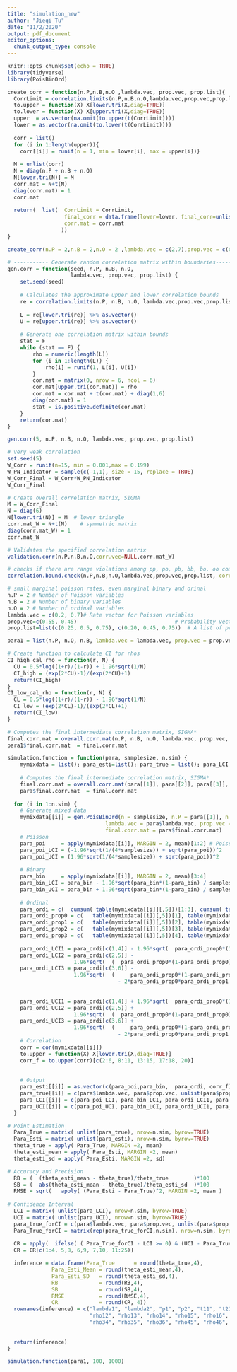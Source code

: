 ```yaml
---
title: "simulation_new"
author: "Jieqi Tu"
date: "11/2/2020"
output: pdf_document
editor_options: 
  chunk_output_type: console
---
```


```r
knitr::opts_chunk$set(echo = TRUE)
library(tidyverse)
library(PoisBinOrd)
```

```r
create_corr = function(n.P,n.B,n.O ,lambda.vec, prop.vec, prop.list){
  CorrLimit = correlation.limits(n.P,n.B,n.O,lambda.vec,prop.vec,prop.list)
  to.upper = function(X) X[lower.tri(X,diag=TRUE)]
  to.lower = function(X) X[upper.tri(X,diag=TRUE)]
  upper  = as.vector(na.omit(to.upper(t(CorrLimit))))
  lower = as.vector(na.omit(to.lower(t(CorrLimit))))
  
  corr = list()
  for (i in 1:length(upper)){
    corr[[i]] = runif(n = 1, min = lower[i], max = upper[i])}
  
  M = unlist(corr)
  N = diag(n.P + n.B + n.O)  
  N[lower.tri(N)] = M 
  corr.mat = N+t(N)   
  diag(corr.mat) = 1   
  corr.mat
  
  return(  list(  CorrLimit = CorrLimit, 
                  final_corr = data.frame(lower=lower, final_corr=unlist(corr), upper=upper),
                  corr.mat = corr.mat
                 ))
}

create_corr(n.P = 2,n.B = 2,n.O = 2 ,lambda.vec = c(2,7),prop.vec = c(0.8,0.9),prop.list = list(c(0.65,0.8,0.9),c(0.5,0.8,0.95)))
```

```r
# ----------- Generate random correlation matrix within boundaries--------------# 
gen.corr = function(seed, n.P, n.B, n.O,
                    lambda.vec, prop.vec, prop.list) {
    set.seed(seed)
    
    # Calculates the approximate upper and lower correlation bounds
    re = correlation.limits(n.P, n.B, n.O, lambda.vec,prop.vec,prop.list)
    
    L = re[lower.tri(re)] %>% as.vector()
    U = re[upper.tri(re)] %>% as.vector()
    
    # Generate one correlation matrix within bounds
    stat = F
    while (stat == F) {
        rho = numeric(length(L))
        for (i in 1:length(L)) {
            rho[i] = runif(1, L[i], U[i])
        }
        cor.mat = matrix(0, nrow = 6, ncol = 6)
        cor.mat[upper.tri(cor.mat)] = rho
        cor.mat = cor.mat + t(cor.mat) + diag(1,6)
        diag(cor.mat) = 1
        stat = is.positive.definite(cor.mat)
    }
    return(cor.mat)
}

gen.corr(5, n.P, n.B, n.O, lambda.vec, prop.vec, prop.list)
```

```r
# very weak correlation
set.seed(5)
W_Corr = runif(n=15, min = 0.001,max = 0.199)
W_PN_Indicator = sample(c(-1,1), size = 15, replace = TRUE)
W_Corr_Final = W_Corr*W_PN_Indicator
W_Corr_Final

# Create overall correlation matrix, SIGMA
M = W_Corr_Final
N = diag(6)  
N[lower.tri(N)] = M  # lower triangle 
corr.mat_W = N+t(N)    # symmetric matrix
diag(corr.mat_W) = 1   
corr.mat_W

# Validates the specified correlation matrix
validation.corr(n.P,n.B,n.O,corr.vec=NULL,corr.mat_W)

# checks if there are range violations among pp, po, pb, bb, bo, oo combinations
correlation.bound.check(n.P,n.B,n.O,lambda.vec,prop.vec,prop.list, corr.vec=NULL,corr.mat_W)
```

```r
# small marginal poisson rates, even marginal binary and orinal
n.P = 2 # Number of Poisson variables
n.B = 2 # Number of binary variables
n.O = 2 # Number of ordinal variables
lambda.vec = c(0.2, 0.7)# Rate vector for Poisson variables
prop.vec=c(0.55, 0.45)                               # Probability vector for binary variables
prop.list=list(c(0.25, 0.5, 0.75), c(0.20, 0.45, 0.75))  # A list of probability vectors for ordinal variables. (cdf-cutoff)

para1 = list(n.P, n.O, n.B, lambda.vec = lambda.vec, prop.vec = prop.vec, prop.list = prop.list, corr.mat = corr.mat_W)
```

```r
# Create function to calculate CI for rhos
CI_high_cal_rho = function(r, N) {
  CU = 0.5*log((1+r)/(1-r)) + 1.96*sqrt(1/N)
  CI_high = (exp(2*CU)-1)/(exp(2*CU)+1)
  return(CI_high)
}
CI_low_cal_rho = function(r, N) {
  CL = 0.5*log((1+r)/(1-r)) - 1.96*sqrt(1/N)
  CI_low = (exp(2*CL)-1)/(exp(2*CL)+1)
  return(CI_low)
}


```

```r
# Computes the final intermediate correlation matrix, SIGMA*
final.corr.mat = overall.corr.mat(n.P, n.B, n.O, lambda.vec, prop.vec, prop.list, corr.vec=NULL, corr.mat_W)
para1$final.corr.mat  = final.corr.mat

simulation.function = function(para, samplesize, n.sim) {
    mymixdata = list(); para_esti=list(); para_true = list(); para_LCI = list(); para_UCI = list()
    
    # Computes the final intermediate correlation matrix, SIGMA*
    final.corr.mat = overall.corr.mat(para[[1]], para[[2]], para[[3]], para$lambda.vec,para1$prop.vec,para$prop.list, corr.vec=NULL, para$corr.mat)
    para$final.corr.mat  = final.corr.mat
 
  for (i in 1:n.sim) {
    # Generate mixed data
    mymixdata[[i]] = gen.PoisBinOrd(n = samplesize, n.P = para[[1]], n.B = para[[2]], n.O = para[[3]],
                               lambda.vec = para$lambda.vec, prop.vec = para$prop.vec, prop.list = para$prop.list, 
                               final.corr.mat = para$final.corr.mat)
    # Poisson
    para_poi     = apply(mymixdata[[i]], MARGIN = 2, mean)[1:2] # Poisson Mean = Poisson Variance
    para_poi_LCI = (-1.96*sqrt(1/(4*samplesize)) + sqrt(para_poi))^2
    para_poi_UCI = (1.96*sqrt(1/(4*samplesize)) + sqrt(para_poi))^2
    
    # Binary
    para_bin     = apply(mymixdata[[i]], MARGIN = 2, mean)[3:4]
    para_bin_LCI = para_bin - 1.96*sqrt(para_bin*(1-para_bin) / samplesize)
    para_bin_UCI = para_bin + 1.96*sqrt(para_bin*(1-para_bin) / samplesize)
    
    # Ordinal
    para_ordi = c(  cumsum( table(mymixdata[[i]][,5]))[1:3], cumsum( table(mymixdata[[i]][,6]))[1:3]  ) / samplesize # cumu proportion
    para_ordi_prop0 = c(   table(mymixdata[[i]][,5])[1], table(mymixdata[[i]][,6])[1]  ) / samplesize
    para_ordi_prop1 = c(   table(mymixdata[[i]][,5])[2], table(mymixdata[[i]][,6])[2]  ) / samplesize
    para_ordi_prop2 = c(   table(mymixdata[[i]][,5])[3], table(mymixdata[[i]][,6])[3]  ) / samplesize
    para_ordi_prop3 = c(   table(mymixdata[[i]][,5])[4], table(mymixdata[[i]][,6])[4]  ) / samplesize
    
    para_ordi_LCI1 = para_ordi[c(1,4)] - 1.96*sqrt(  para_ordi_prop0*(1-para_ordi_prop0)  /samplesize )
    para_ordi_LCI2 = para_ordi[c(2,5)] - 
                     1.96*sqrt(  (  para_ordi_prop0*(1-para_ordi_prop0) + para_ordi_prop1*(1-para_ordi_prop1) - 2*para_ordi_prop0*para_ordi_prop1  ) /samplesize )
    para_ordi_LCI3 = para_ordi[c(3,6)] - 
                     1.96*sqrt(  (     para_ordi_prop0*(1-para_ordi_prop0) +   para_ordi_prop1*(1-para_ordi_prop1) +   para_ordi_prop2*(1-para_ordi_prop2) 
                                   - 2*para_ordi_prop0*para_ordi_prop1     - 2*para_ordi_prop0*para_ordi_prop2     - 2*para_ordi_prop1*para_ordi_prop2) /samplesize )
    
    
    para_ordi_UCI1 = para_ordi[c(1,4)] + 1.96*sqrt(  para_ordi_prop0*(1-para_ordi_prop0)  /samplesize )
    para_ordi_UCI2 = para_ordi[c(2,5)] + 
                     1.96*sqrt(  (  para_ordi_prop0*(1-para_ordi_prop0) + para_ordi_prop1*(1-para_ordi_prop1) - 2*para_ordi_prop0*para_ordi_prop1  ) /samplesize )
    para_ordi_UCI3 = para_ordi[c(3,6)] + 
                     1.96*sqrt(  (     para_ordi_prop0*(1-para_ordi_prop0) +   para_ordi_prop1*(1-para_ordi_prop1) +   para_ordi_prop2*(1-para_ordi_prop2) 
                                   - 2*para_ordi_prop0*para_ordi_prop1     - 2*para_ordi_prop0*para_ordi_prop2     - 2*para_ordi_prop1*para_ordi_prop2) /samplesize )
    # Correlation
    corr = cor(mymixdata[[i]])
    to.upper = function(X) X[lower.tri(X,diag=TRUE)]
    corr_f = to.upper(corr)[c(2:6, 8:11, 13:15, 17:18, 20)]
    
    
    # Output
    para_esti[[i]] = as.vector(c(para_poi,para_bin,  para_ordi, corr_f))
    para_true[[i]] = c(para$lambda.vec, para$prop.vec, unlist(para$prop.list),  to.upper(para$corr.mat)[c(2:6, 8:11, 13:15, 17:18, 20)])
    para_LCI[[i]] = c(para_poi_LCI, para_bin_LCI, para_ordi_LCI1, para_ordi_LCI2, para_ordi_LCI3,  CI_low_cal_rho(corr_f , samplesize) )
    para_UCI[[i]] = c(para_poi_UCI, para_bin_UCI, para_ordi_UCI1, para_ordi_UCI2, para_ordi_UCI3, CI_high_cal_rho(corr_f , samplesize) )
  }

# Point Estimation
  Para_True = matrix( unlist(para_true), nrow=n.sim, byrow=TRUE)
  Para_Esti = matrix( unlist(para_esti), nrow=n.sim, byrow=TRUE)
  theta_true = apply( Para_True, MARGIN =2, mean)
  theta_esti_mean = apply( Para_Esti, MARGIN =2, mean)
  theta_esti_sd = apply( Para_Esti, MARGIN =2, sd)

# Accuracy and Precision 
  RB = (  (theta_esti_mean - theta_true)/theta_true        )*100
  SB = (  abs(theta_esti_mean - theta_true)/theta_esti_sd  )*100
  RMSE = sqrt(   apply( (Para_Esti - Para_True)^2, MARGIN =2, mean )   )
  
# Confidence Interval 
  LCI = matrix( unlist(para_LCI), nrow=n.sim, byrow=TRUE)
  UCI = matrix( unlist(para_UCI), nrow=n.sim, byrow=TRUE)
  para_true_forCI = c(para$lambda.vec, para$prop.vec, unlist(para$prop.list)[c(1,4,2,5,3,6)], to.upper(para$corr.mat)[c(2:6, 8:11, 13:15, 17:18, 20)])
  Para_True_forCI = matrix(rep(para_true_forCI,n.sim), nrow=n.sim, byrow=TRUE)
  
  CR = apply(  ifelse( ( Para_True_forCI - LCI >= 0) & (UCI - Para_True_forCI >= 0),1,0 )   ,  MARGIN =2, sum)  / n.sim
  CR = CR[c(1:4, 5,8, 6,9, 7,10, 11:25)]

  inference = data.frame(Para_True      = round(theta_true,4),
              Para_Esti_Mean = round(theta_esti_mean,4), 
              Para_Esti_SD   = round(theta_esti_sd,4),
              RB             = round(RB,4),            
              SB             = round(SB,4), 
              RMSE           = round(RMSE,4),
              CR             = round(CR, 4))
  rownames(inference) = c("lambda1", "lambda2", "p1", "p2", "t11", "t21", "t31", "t12", "t22", "t32",
                          "rho12", "rho13", "rho14", "rho15", "rho16", "rho23", "rho24", "rho25", "rho26",
                          "rho34", "rho35", "rho36", "rho45", "rho46", "rho56")
  
  
  return(inference)
}

simulation.function(para1, 100, 1000)
```


